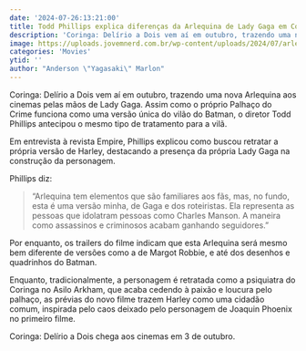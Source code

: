 ```yaml
---
date: '2024-07-26:13:21:00'
title: Todd Phillips explica diferenças da Arlequina de Lady Gaga em Coringa 2
description: 'Coringa: Delírio a Dois vem aí em outubro, trazendo uma nova Arlequina aos cinemas pelas mãos de Lady Gaga. Assim como o próprio Palhaço do Crime funciona como uma versão única do vilão do Batman, o diretor Todd Phillips antecipou o mesmo tipo de tratamento para a vilã.'
image: https://uploads.jovemnerd.com.br/wp-content/uploads/2024/07/arlequina_gaga_coringa__uz40j5098.jpg
categories: 'Movies'
ytid: ''
author: "Anderson \"Yagasaki\" Marlon"
---
```


Coringa: Delírio a Dois vem aí em outubro, trazendo uma nova Arlequina aos cinemas pelas mãos de Lady Gaga. Assim como o próprio Palhaço do Crime funciona como uma versão única do vilão do Batman, o diretor Todd Phillips antecipou o mesmo tipo de tratamento para a vilã.

Em entrevista à revista Empire, Phillips explicou como buscou retratar a própria versão de Harley, destacando a presença da própria Lady Gaga na construção da personagem.

Phillips diz:

> “Arlequina tem elementos que são familiares aos fãs, mas, no fundo, esta é uma versão minha, de Gaga e dos roteiristas. Ela representa as pessoas que idolatram pessoas como Charles Manson. A maneira como assassinos e criminosos acabam ganhando seguidores.”

Por enquanto, os trailers do filme indicam que esta Arlequina será mesmo bem diferente de versões como a de Margot Robbie, e até dos desenhos e quadrinhos do Batman.

Enquanto, tradicionalmente, a personagem é retratada como a psiquiatra do Coringa no Asilo Arkham, que acaba cedendo à paixão e loucura pelo palhaço, as prévias do novo filme trazem Harley como uma cidadão comum, inspirada pelo caos deixado pelo personagem de Joaquin Phoenix no primeiro filme.

Coringa: Delírio a Dois chega aos cinemas em 3 de outubro.
